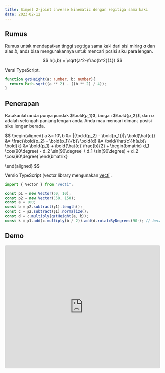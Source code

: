 ```yaml
---
title: Simpel 2-joint inverse kinematic dengan segitiga sama kaki
date: 2023-02-12
---
```


## Rumus

Rumus untuk mendapatkan tinggi segitiga sama kaki dari sisi miring $a$ dan alas $b$, anda bisa mengunakannya untuk mencari posisi siku para lengan.

$$
h(a,b) = \sqrt{a^2-\frac{b^2}{4}}
$$

Versi TypeScript.


```typescript
function getHeight(a: number, b: number){
  return Math.sqrt((a ** 2) - ((b ** 2) / 4));
}
```

## Penerapan

Katakanlah anda punya pundak $\bold{p_1}$, tangan $\bold{p_2}$, dan $a$ adalah setengah panjang lengan anda. Anda mau mencari dimana posisi siku lengan berada.

$$
\begin{aligned}
a &= 10\\
b &= |(\bold{p_2} - \bold{p_1})|\\
\bold{\hat{c}} &= \frac{\bold{p_2} - \bold{p_1}}{b}\\
\bold{d} &= \bold{\hat{c}}h(a,b)\\
\bold{k} &= \bold{p_1} + \bold{\hat{c}}\frac{b}{2} + \begin{bmatrix}
   d_1 \cos(90\degree) - d_2 \sin(90\degree) \\
   d_1 \sin(90\degree) + d_2 \cos(90\degree)
\end{bmatrix}

\end{aligned}
$$

Versio TypeScript (vector library mengunakan [vecti](https://www.npmjs.com/package/vecti)).

```typescript
import { Vector } from "vecti";

const p1 = new Vector(10, 10);
const p2 = new Vector(150, 150);
const a = 100;
const b = p2.subtract(p1).length();
const c = p2.subtract(p1).normalize();
const d = c.multiply(getHeight(a, b));
const k = p1.add(c.multiply(b / 2)).add(d.rotateByDegrees(90)); // because SVG and Canvas using top to bottom you can use -90, you can also use this to switch direction
```

## Demo

<iframe 
  src="https://codesandbox.io/embed/simple-ik-httlwf?fontsize=14&hidenavigation=1&theme=dark&view=preview"
  style="width:100%; height: 400px; border:0; border-radius: 4px; overflow:hidden;"
  title="simple-ik"
  allow="accelerometer; ambient-light-sensor; camera; encrypted-media; geolocation; gyroscope; hid; microphone; midi; payment; usb; vr; xr-spatial-tracking"
  sandbox="allow-forms allow-modals allow-popups allow-presentation allow-same-origin allow-scripts"
></iframe>
